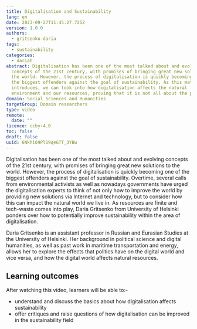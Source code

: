 ```yaml
---
title: Digitalisation and Sustainability
lang: en
date: 2023-09-27T11:45:27.725Z
version: 1.0.0
authors:
  - gritsenko-daria
tags:
  - sustainability
categories:
  - dariah
abstract: Digitalisation has been one of the most talked about and evolving
  concepts of the 21st century, with promises of bringing great new solutions to
  the world. However, the process of digitalisation is quickly becoming one of
  the biggest offenders against the goal of sustainability. As this material
  introduces, we can look into how digitalisation affects the natural
  environment and our resources, proving that it is not all about the pros.
domain: Social Sciences and Humanities
targetGroup: Domain researchers
type: video
remote:
  date: ""
licence: ccby-4.0
toc: false
draft: false
uuid: 6Nkhi69Pl19qeGTT_3YBw
---
```


Digitalisation has been one of the most talked about and evolving concepts of the 21st century, with promises of bringing great new solutions to the world. However, the process of digitalisation is quickly becoming one of the biggest offenders against the goal of sustainability. Overtime, several calls from environmental activists as well as nowadays governments have urged the digitalisation experts to think of not only how to improve the world by providing new solutions via Internet and technology, but to consider how this can impact the natural world we live in. As resources are finite and tech-waste comes into play, Daria Gritsenko from University of Helsinki ponders over how to potentially improve sustainability within the area of digitalisation.

Daria Gritsenko is an assistant professor in Russian and Eurasian Studies at the University of Helsinki. Her background in political science and digital humanities, as well as past work in maritime transportation and energy, allows her to explore the effects that politics have on the digital world and vice versa, and how the digital world affects natural resources.

## Learning outcomes

After watching this video, learners will be able to:-

* understand and discuss the basics about how digitalisation affects sustainability
* offer critiques and raise questions of how digitalisation can be improved in the sustainability field

<VideoCard provider="uni-helsinki" id="29e86643-691c-456b-b6f1-44d8bcc53cd7" title="Digitalisation and Sustainability" subtitle="Click here to view" image="images/screenshot-2023-07-18-at-13.06.22.png" />
